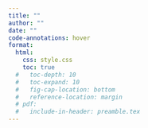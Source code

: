 ```yaml
---
title: ""
author: ""
date: ""
code-annotations: hover
format:
  html:
    css: style.css
    toc: true
  #   toc-depth: 10
  #   toc-expand: 10
  #   fig-cap-location: bottom
  #   reference-location: margin
  # pdf:
  #   include-in-header: preamble.tex
---
```

